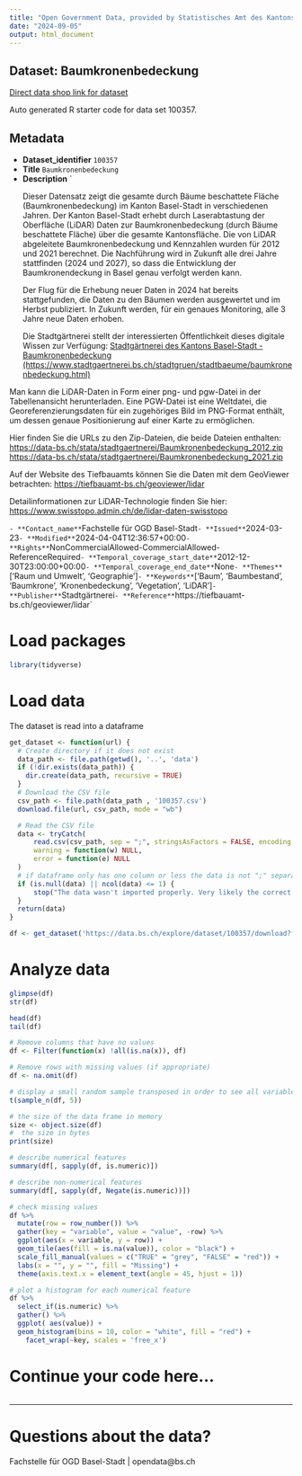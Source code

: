 ```yaml
---
title: "Open Government Data, provided by Statistisches Amt des Kantons Basel-Stadt - Fachstelle OGD"
date: "2024-09-05"
output: html_document
---
```


## Dataset: Baumkronenbedeckung

[Direct data shop link for dataset](https://data.bs.ch/explore/dataset/100357)

Auto generated R starter code for data set 100357.

## Metadata

- **Dataset_identifier** `100357`
- **Title** `Baumkronenbedeckung`
- **Description** `<p>Dieser Datensatz zeigt die gesamte durch Bäume beschattete Fläche (Baumkronenbedeckung) im Kanton Basel-Stadt in verschiedenen Jahren. Der Kanton Basel-Stadt erhebt durch Laserabtastung der Oberfläche (LiDAR) Daten zur Baumkronenbedeckung (durch Bäume beschattete Fläche) über die gesamte Kantonsfläche. Die von LiDAR abgeleitete Baumkronenbedeckung und Kennzahlen wurden für 2012 und 2021 berechnet. Die Nachführung wird in Zukunft alle drei Jahre stattfinden (2024 und 2027), so dass die Entwicklung der Baumkronendeckung in Basel genau verfolgt werden kann.</p><p>Der Flug für die Erhebung neuer Daten in 2024 hat bereits stattgefunden, die Daten zu den Bäumen werden ausgewertet und im Herbst publiziert. In Zukunft werden, für ein genaues Monitoring, alle 3 Jahre neue Daten erhoben.</p><p>Die Stadtgärtnerei stellt der interessierten Öffentlichkeit dieses digitale Wissen zur Verfügung: <a href="https://www.stadtgaertnerei.bs.ch/stadtgruen/stadtbaeume/baumkronenbedeckung.html" target="_blank">Stadtgärtnerei des Kantons Basel-Stadt - Baumkronenbedeckung (https://www.stadtgaertnerei.bs.ch/stadtgruen/stadtbaeume/baumkronenbedeckung.html)</a>
</p><p>

Man kann die LiDAR-Daten in Form einer png- und pgw-Datei in der Tabellenansicht herunterladen. Eine PGW-Datei ist eine Weltdatei, die Georeferenzierungsdaten für ein zugehöriges Bild im PNG-Format enthält, um dessen genaue Positionierung auf einer Karte zu ermöglichen.</p><p>Hier finden Sie die URLs zu den Zip-Dateien, die beide Dateien enthalten:<br> 
<a href="https://data-bs.ch/stata/stadtgaertnerei/Baumkronenbedeckung_2012.zip" target="_blank">https://data-bs.ch/stata/stadtgaertnerei/Baumkronenbedeckung_2012.zip</a><br><a href="https://data-bs.ch/stata/stadtgaertnerei/Baumkronenbedeckung_2021.zip" target="_blank">https://data-bs.ch/stata/stadtgaertnerei/Baumkronenbedeckung_2021.zip</a></p><p>Auf der Website des Tiefbauamts können Sie die Daten mit dem GeoViewer betrachten: <a href="https://tiefbauamt-bs.ch/geoviewer/lidar" target="_blank">https://tiefbauamt-bs.ch/geoviewer/lidar</a></p><p>Detailinformationen zur LiDAR-Technologie finden Sie hier: <a href="https://www.swisstopo.admin.ch/de/lidar-daten-swisstopo" target="_blank">https://www.swisstopo.admin.ch/de/lidar-daten-swisstopo</a> </p>`
- **Contact_name** `Fachstelle für OGD Basel-Stadt`
- **Issued** `2024-03-23`
- **Modified** `2024-04-04T12:36:57+00:00`
- **Rights** `NonCommercialAllowed-CommercialAllowed-ReferenceRequired`
- **Temporal_coverage_start_date** `2012-12-30T23:00:00+00:00`
- **Temporal_coverage_end_date** `None`
- **Themes** `['Raum und Umwelt', 'Geographie']`
- **Keywords** `['Baum', 'Baumbestand', 'Baumkrone', 'Kronenbedeckung', 'Vegetation', 'LiDAR']`
- **Publisher** `Stadtgärtnerei`
- **Reference** `https://tiefbauamt-bs.ch/geoviewer/lidar`


# Load packages

```r

library(tidyverse)
```

# Load data

The dataset is read into a dataframe

```r
get_dataset <- function(url) {
  # Create directory if it does not exist
  data_path <- file.path(getwd(), '..', 'data')
  if (!dir.exists(data_path)) {
    dir.create(data_path, recursive = TRUE)
  }
  # Download the CSV file
  csv_path <- file.path(data_path , '100357.csv')
  download.file(url, csv_path, mode = "wb")

  # Read the CSV file
  data <- tryCatch(
      read.csv(csv_path, sep = ";", stringsAsFactors = FALSE, encoding = "UTF-8"),
      warning = function(w) NULL,
      error = function(e) NULL
  )
  # if dataframe only has one column or less the data is not ";" separated
  if (is.null(data) || ncol(data) <= 1) {
      stop("The data wasn't imported properly. Very likely the correct separator couldn't be found.\nPlease check the dataset manually and adjust the code.")
  }
  return(data)
}
```

```r

df <- get_dataset('https://data.bs.ch/explore/dataset/100357/download?format=csv&timezone=Europe%2FZurich')

```

# Analyze data

```r

glimpse(df)
str(df)

head(df)
tail(df)

```

```r
# Remove columns that have no values
df <- Filter(function(x) !all(is.na(x)), df)

# Remove rows with missing values (if appropriate)
df <- na.omit(df)
```

```r
# display a small random sample transposed in order to see all variables
t(sample_n(df, 5))
```

```r
# the size of the data frame in memory
size <- object.size(df)
#  the size in bytes
print(size)
```

```r
# describe numerical features
summary(df[, sapply(df, is.numeric)])
```

```r
# describe non-numerical features
summary(df[, sapply(df, Negate(is.numeric))])
```

```r
# check missing values
df %>%
  mutate(row = row_number()) %>%
  gather(key = "variable", value = "value", -row) %>%
  ggplot(aes(x = variable, y = row)) +
  geom_tile(aes(fill = is.na(value)), color = "black") +
  scale_fill_manual(values = c("TRUE" = "grey", "FALSE" = "red")) +
  labs(x = "", y = "", fill = "Missing") +
  theme(axis.text.x = element_text(angle = 45, hjust = 1))
```

```r
# plot a histogram for each numerical feature
df %>%
  select_if(is.numeric) %>%
  gather() %>%
  ggplot( aes(value)) +
  geom_histogram(bins = 10, color = "white", fill = "red") +
    facet_wrap(~key, scales = 'free_x')
```

# Continue your code here...

```r

```
------------------------------------------------------------------------

# Questions about the data?

Fachstelle für OGD Basel-Stadt | opendata@bs.ch
